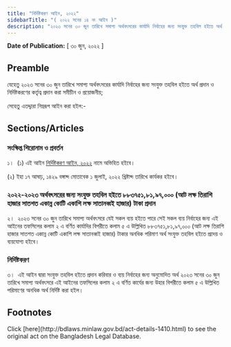 ```yaml
---
title: "নির্দিষ্টকরণ আইন, ২০২২"
sidebarTitle: "( ২০২২ সনের ১৪ নং আইন )"
description: "২০২৩ সনের ৩০ জুন তারিখে সমাপ্য অর্থবৎসরের কার্যাদি নির্বাহের জন্য সংযুক্ত তহবিল হইতে অর্থ প্রদান ও নির্দিষ্টকরণের কর্তৃত্ব প্রদানের জন্য প্রণীত আইন"
---
```


**Date of Publication:** [ ৩০ জুন, ২০২২ ]

## Preamble

যেহেতু ২০২৩ সনের ৩০ জুন তারিখে সমাপ্য অর্থবৎসরের কার্যাদি নির্বাহের জন্য সংযুক্ত তহবিল হইতে অর্থ প্রদান ও নির্দিষ্টকরণের কর্তৃত্ব প্রদান করা সমীচীন ও প্রয়োজনীয়;

সেহেতু এতদ্দ্বারা নিম্নরূপ আইন করা হইল:-

## Sections/Articles

### সংক্ষিপ্ত শিরোনাম ও প্রবর্তন

১।  (১) এই আইন [নির্দিষ্টকরণ আইন, ২০২২](/act-1410.html "নির্দিষ্টকরণ আইন, ২০২২") নামে অভিহিত হইবে।

(২) ইহা ১৭ আষাঢ়, ১৪২৯ বঙ্গাব্দ মোতাবেক ১ জুলাই, ২০২২ খ্রিষ্টাব্দ তারিখে কার্যকর হইবে।

### ২০২২-২০২৩ অর্থবৎসরের জন্য সংযুক্ত তহবিল হইতে ৮৮৩৭৫১,৮১,৯৭,০০০ (আট লক্ষ তিরাশি হাজার সাতশত একান্ন কোটি একাশি লক্ষ সাতানব্বই হাজার) টাকা প্রদান

২।  ২০২৩ সনের ৩০ জুন তারিখে সমাপ্য অর্থবৎসরে যেই সকল ব্যয় হইতে পারে সেই সকল ব্যয় নির্বাহের জন্য এই আইনের তফসিলের কলাম ২ এ বর্ণিত কার্যাদির বিপরীতে কলাম ৫ এ উল্লিখিত ৮৮৩৭৫১,৮১,৯৭,০০০ (আট লক্ষ তিরাশি হাজার সাতশত একান্ন কোটি একাশি লক্ষ সাতানব্বই হাজার) টাকার অনধিক পরিমাণ অর্থ সংযুক্ত তহবিল হইতে প্রদেয় ও ব্যয়যোগ্য হইবে।

### নির্দিষ্টকরণ

৩।  এই আইন দ্বারা সংযুক্ত তহবিল হইতে প্রদান করিবার ও ব্যয় নির্বাহের জন্য অনুমোদিত অর্থ ২০২৩ সনের ৩০ জুন তারিখে সমাপ্য অর্থবৎসরে এই আইনের তফসিলের কলাম ২ এ বর্ণিত কার্যের জন্য উহার বিপরীতে কলাম ৫ এ উল্লিখিত পরিমাণের অনধিক অর্থ নির্দিষ্ট করা হইল।

## Footnotes

<Note>
  Click [here](http://bdlaws.minlaw.gov.bd/act-details-1410.html) to see the original act on the Bangladesh Legal Database.
</Note>

